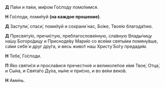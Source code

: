 **Д** Па́ки и па́ки, ми́ром Го́споду помо́лимся.

**Н** Го́споди, поми́луй **(на каждое прошение)**.

**Д** Заступи́, спаси́, поми́луй и сохрани́ нас, Бо́же, Твое́ю благода́тию.

**Д** Пресвяту́ю, пречи́стую, преблагослове́нную, сла́вную Влады́чицу на́шу Богоро́дицу и Присноде́ву Мари́ю со все́ми святы́ми помяну́вше, са́ми себе́ и друг дру́га, и весь живо́т наш Христу́ Бо́гу предади́м.

**Н** Тебе́, Го́споди.

**П** Я́ко святи́ся и просла́вися пречестно́е и великоле́пое и́мя Твое́, Отца́, и Сы́на, и Свята́го Ду́ха, ны́не и при́сно, и во ве́ки веко́в.

**Н**	Ами́нь.
